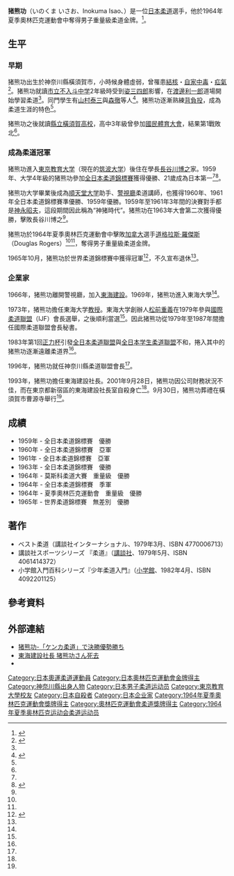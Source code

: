 {{copy edit|time=2016-11-15T05:17:16+00:00}}
{{Infobox sportsperson
|name= 猪熊功
|image= Doug Rogers, Isao Inokuma, Parnaoz Chikviladze, Anzor Kiknadze 1964.jpg
| image_size     =260px
|caption= 1964年夏季奧林匹克運動會，猪熊功是左邊第二位
|birth_date= 1938年2月4日
|death_date = {{death date and age|df=yes|2001|9|28|1938|2|4}}
|birth_place = 日本[[神奈川縣|神奈川縣]][[橫須賀市|橫須賀市]]
|death_place = 日本[[東京都|東京都]][[新宿區|新宿區]]
| height = 
| weight = 
|sport=柔道
|club= 
|alma_mater=
| show-medals    = yes
| medaltemplates = 
{{MedalCountry | {{JPN}} }}
{{MedalCompetition|[[夏季奧林匹克運動會|夏季奧林匹克運動會]]}}
{{MedalGold|[[1964年夏季奧林匹克運動會|1964年東京]]|男子重量級}}
{{MedalCompetition|[[世界柔道錦標賽|世界柔道錦標賽]]}}
{{MedalGold|[[1965年世界柔道錦標賽|1965年]]|男子無差別級}}
}}

'''猪熊功'''（いのくま いさお、Inokuma Isao、{{bd|1938年|2月4日|2001年|9月28日|Inokuma Isao}}）是一位[[日本|日本]][[柔道|柔道]]選手，他於1964年夏季奧林匹克運動會中奪得男子重量級柔道金牌。<ref name="Biography">{{Cite web |url=http://www.sports-reference.com/olympics/athletes/in/isao-inokuma-1.html |title=Biography and Olympic Results |access-date=2016-11-06 |archive-url=https://web.archive.org/web/20161203085339/http://www.sports-reference.com/olympics/athletes/in/isao-inokuma-1.html |archive-date=2016-12-03 |dead-url=yes }}</ref>。

== 生平 ==
=== 早期 ===
猪熊功出生於神奈川縣橫須賀市，小時候身體虛弱，曾罹患[[結核|結核]]・[[アセトン血性嘔吐症|自家中毒]]・[[疝氣|疝氣]]<ref name="勝負あり">{{Cite news|author=|authorlink=|url=|title=勝負あり -猪熊功光と影-|newspaper = |publisher = 河出書房新社|date = 2004年10月10日|accessdate = }}</ref>。猪熊功就讀[[橫須賀市立不入斗中学校|市立不入斗中学]]2年級時受到[[姿三四郎|姿三四郎]]影響，在[[渡邊利一郎|渡邊利一郎]]道場開始學習柔道<ref name="勝負あり" />。同門學生有[[廣川泰三|山村泰三]]與[[森徹|森徹]]等人<ref name="近代柔道">{{Cite news|author=|authorlink=|url=|title=闘志の人、逝く。追悼・猪熊功氏 -「三冠」持つ国際的な実務家-|newspaper = 近代柔道（2001年11月号）|publisher = ベースボール･マガジン社|date = 2011年11月20日|accessdate = }}</ref>。猪熊功逐漸熟練[[背負投|背負投]]，成為柔道生涯的特色<ref name="近代柔道" />。

猪熊功之後就讀[[神奈川縣立橫須賀高等学校|縣立橫須賀高校]]，高中3年級曾參加[[國民體育大會|國民體育大會]]，結果第1戰敗北<ref name="近代柔道" />。

=== 成為柔道冠軍 ===
猪熊功進入[[東京教育大学|東京教育大学]]（現在的[[筑波大学|筑波大学]]）後住在學長[[長谷川博之|長谷川博之]]家。1959年、大学4年級的猪熊功參加[[全日本柔道錦標賽|全日本柔道錦標賽]]獲得優勝、21歲成為日本第一<ref name="近代柔道" /><ref name="激闘の轍">{{Cite news|title = 初出場の猪熊功が史上最年少王者の快挙|newspaper = 激闘の轍 -全日本柔道選手権大会60年の歩み-|publisher = 財団法人[[講道館|講道館]]・財団法人[[全日本柔道連盟|全日本柔道連盟]]|date = 2009年4月29日}}</ref>。

猪熊功大学畢業後成為[[順天堂大学|順天堂大学]]助手、[[警視廳|警視廳]]柔道講師，也獲得1960年、1961年全日本柔道錦標賽準優勝、1959年優勝。1959年至1961年3年間的決賽對手都是[[神永昭夫|神永昭夫]]，這段期間因此稱為“神猪時代”。猪熊功在1963年大會第二次獲得優勝，擊敗長谷川博之<ref name="激闘の轍" />。

猪熊功於1964年夏季奧林匹克運動會中擊敗[[加拿大|加拿大]]選手[[道格拉斯·羅傑斯|道格拉斯·羅傑斯]]（Douglas Rogers）<ref name="Biography"/><ref name="近代柔道" />，奪得男子重量級柔道金牌。

1965年10月，猪熊功於世界柔道錦標賽中獲得冠軍<ref name="2010世界選手権">{{Cite news|author=|authorlink=|url=http://www.judo.or.jp/worldjudo2010/oen_yukari_4.php|title=東京ゆかりの柔道家 第4回目 -猪熊功-|newspaper=世界柔道選手権2010（観戦ガイド）|publisher=財団法人全日本柔道連盟|date=|accessdate=|deadurl=yes|archiveurl=https://web.archive.org/web/20120711205035/http://www.judo.or.jp/worldjudo2010/oen_yukari_4.php|archivedate=2012-07-11}}</ref>，不久宣布退休<ref name="勝負あり" />。

=== 企業家 ===
1966年，猪熊功離開警視廳，加入[[東海建設|東海建設]]。1969年，猪熊功進入東海大學<ref name="勝負あり" />。

1973年，猪熊功擔任東海大学[[教授|教授]]。東海大学創辦人[[松前重義|松前重義]]在1979年參與[[國際柔道聯盟|國際柔道聯盟]]（IJF）會長選舉，之後順利當選<ref name="近代柔道" />。因此猪熊功從1979年至1987年間擔任國際柔道聯盟會長秘書。

1983年第1回[[正力松太郎杯國際学生柔道大會|正力杯]]引發[[全日本柔道聯盟|全日本柔道聯盟]]與[[全日本学生柔道聯盟|全日本学生柔道聯盟]]不和，捲入其中的猪熊功逐漸遠離柔道界<ref name="近代柔道" />。

1996年，猪熊功就任神奈川縣柔道聯盟會長<ref name="近代柔道" />。

1993年，猪熊功擔任東海建設社長。2001年9月28日，猪熊功因公司財務狀況不佳，而在東京都新宿區的東海建設社長室自殺身亡<ref name="近代柔道" />。9月30日，猪熊功葬禮在橫須賀市曹源寺舉行<ref name="近代柔道" />。

==成績==
* 1959年 - 全日本柔道錦標賽　優勝
* 1960年 - 全日本柔道錦標賽　亞軍
* 1961年 - 全日本柔道錦標賽　亞軍
* 1963年 - 全日本柔道錦標賽　優勝
* 1964年 - 莫斯科柔道大賽　重量級　優勝
* 1964年 - 全日本柔道錦標賽　季軍
* 1964年 - 夏季奧林匹克運動會　重量級　優勝
* 1965年 - 世界柔道錦標賽　無差別　優勝

== 著作 ==
* ベスト柔道（講談社インターナショナル、1979年3月、ISBN 4770006713）
* 講談社スポーツシリーズ 『柔道』（[[講談社|講談社]]、1979年5月、ISBN 4061414372）
* 小学館入門百科シリーズ『少年柔道入門』（[[小学館|小学館]]、1982年4月、ISBN 4092201125）

== 參考資料 ==
{{Reflist}}

== 外部連結 ==
{{commons category|Isao_Inokuma}}
* [https://web.archive.org/web/20160304131841/http://www.sanspo.com/athens2004/history/gold/35.html 猪熊功-「ケンカ柔道」で決勝優勢勝ち]
* [https://web.archive.org/web/20070420203209/http://www.nikkansports.com/jinji/2001/seikyo010930.html 東海建設社長 猪熊功さん死去]
* {{JudoInside|5384|猪熊功}}

{{DEFAULTSORT:Inokuma Isao}}
[[Category:日本奧運柔道運動員|Category:日本奧運柔道運動員]]
[[Category:日本奧林匹克運動會金牌得主|Category:日本奧林匹克運動會金牌得主]]
[[Category:神奈川縣出身人物|Category:神奈川縣出身人物]]
[[Category:日本男子柔道运动员|Category:日本男子柔道运动员]]
[[Category:東京教育大學校友|Category:東京教育大學校友]]
[[Category:日本自殺者|Category:日本自殺者]]
[[Category:日本企业家|Category:日本企业家]]
[[Category:1964年夏季奧林匹克運動會獎牌得主|Category:1964年夏季奧林匹克運動會獎牌得主]]
[[Category:奧林匹克運動會柔道獎牌得主|Category:奧林匹克運動會柔道獎牌得主]]
[[Category:1964年夏季奥林匹克运动会柔道运动员|Category:1964年夏季奥林匹克运动会柔道运动员]]